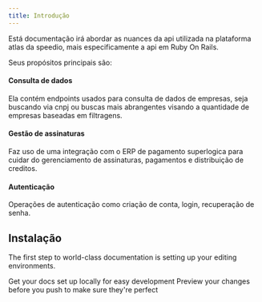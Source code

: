 ```yaml
---
title: Introdução
---
```


Está documentação irá abordar as nuances da api utilizada na plataforma atlas da speedio, mais especificamente a api em Ruby
On Rails.

Seus propósitos principais são:
#### Consulta de dados
Ela contém endpoints usados para consulta de dados de empresas, seja buscando via cnpj ou buscas mais abrangentes visando
a quantidade de empresas baseadas em filtragens.
#### Gestão de assinaturas
Faz uso de uma integração com o ERP de pagamento superlogica para cuidar do gerenciamento de assinaturas, pagamentos e distribuição
de creditos.
#### Autenticação
Operações de autenticação como criação de conta, login, recuperação de senha.



## Instalação

The first step to world-class documentation is setting up your editing environments.

<CardGroup cols={2}>
  <Card
    title="Edit Your Docs"
    icon="pen-to-square"
    href="https://mintlify.com/docs/quickstart"
  >
    Get your docs set up locally for easy development
  </Card>
  <Card
    title="Preview Changes"
    icon="image"
    href="https://mintlify.com/docs/development"
  >
    Preview your changes before you push to make sure they're perfect
  </Card>
</CardGroup>